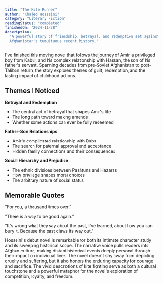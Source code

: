 ```yaml
---
title: "The Kite Runner"
author: "Khaled Hosseini"
category: "Literary Fiction"
readingStatus: "completed"
finishedOn: "2024-11-28"
description:
  "A powerful story of friendship, betrayal, and redemption set against the backdrop of
  Afghanistan's tumultuous recent history."
---
```


I've finished this moving novel that follows the journey of Amir, a privileged boy from Kabul, and
his complex relationship with Hassan, the son of his father's servant. Spanning decades from
pre-Soviet Afghanistan to post-Taliban return, the story explores themes of guilt, redemption, and
the lasting impact of childhood actions.

## Themes I Noticed

**Betrayal and Redemption**

- The central act of betrayal that shapes Amir's life
- The long path toward making amends
- Whether some actions can ever be fully redeemed

**Father-Son Relationships**

- Amir's complicated relationship with Baba
- The search for paternal approval and acceptance
- Hidden family connections and their consequences

**Social Hierarchy and Prejudice**

- The ethnic divisions between Pashtuns and Hazaras
- How privilege shapes moral choices
- The arbitrary nature of social status

## Memorable Quotes

"For you, a thousand times over."

"There is a way to be good again."

"It's wrong what they say about the past, I've learned, about how you can bury it. Because the past
claws its way out."

Hosseini's debut novel is remarkable for both its intimate character study and its sweeping
historical scope. The narrative voice pulls readers into Afghan culture, making distant historical
events deeply personal through their impact on individual lives. The novel doesn't shy away from
depicting cruelty and suffering, but it also honors the enduring capacity for courage and sacrifice.
The vivid descriptions of kite fighting serve as both a cultural touchstone and a powerful metaphor
for the novel's exploration of competition, loyalty, and freedom.
